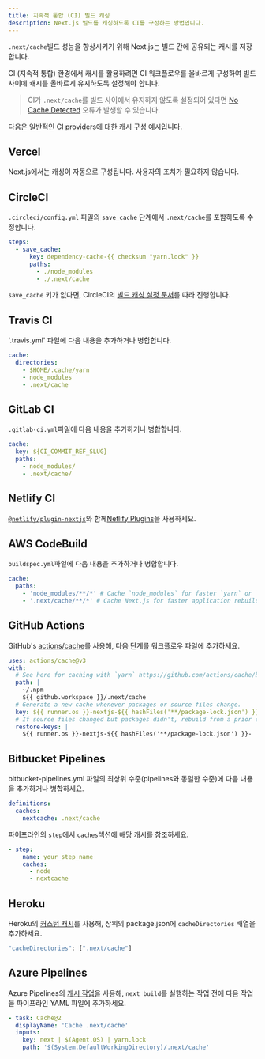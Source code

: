 ```yaml
---
title: 지속적 통합 (CI) 빌드 캐싱
description: Next.js 빌드를 캐싱하도록 CI를 구성하는 방법입니다.
---
```


`.next/cache`빌드 성능을 향상시키기 위해 Next.js는 빌드 간에 공유되는 캐시를 저장합니다.

CI (지속적 통합) 환경에서 캐시를 활용하려면 CI 워크플로우를 올바르게 구성하여 빌드 사이에 캐시를 올바르게 유지하도록 설정해야 합니다.

> CI가 `.next/cache`를 빌드 사이에서 유지하지 않도록 설정되어 있다면 [No Cache Detected](/docs/messages/no-cache) 오류가 발생할 수 있습니다.

다음은 일반적인 CI providers에 대한 캐시 구성 예시입니다.

## Vercel

Next.js에서는 캐싱이 자동으로 구성됩니다. 사용자의 조치가 필요하지 않습니다.

## CircleCI

`.circleci/config.yml` 파일의 `save_cache` 단계에서 `.next/cache`를 포함하도록 수정합니다.

```yaml
steps:
  - save_cache:
      key: dependency-cache-{{ checksum "yarn.lock" }}
      paths:
        - ./node_modules
        - ./.next/cache
```

`save_cache` 키가 없다면, CircleCI의 [빌드 캐싱 설정 문서](https://circleci.com/docs/2.0/caching/)를 따라 진행합니다.

## Travis CI

'.travis.yml' 파일에 다음 내용을 추가하거나 병합합니다.

```yaml
cache:
  directories:
    - $HOME/.cache/yarn
    - node_modules
    - .next/cache
```

## GitLab CI

`.gitlab-ci.yml`파일에 다음 내용을 추가하거나 병합합니다.

```yaml
cache:
  key: ${CI_COMMIT_REF_SLUG}
  paths:
    - node_modules/
    - .next/cache/
```

## Netlify CI

[`@netlify/plugin-nextjs`](https://www.npmjs.com/package/@netlify/plugin-nextjs)와 함께[Netlify Plugins](https://www.netlify.com/products/build/plugins/)을 사용하세요.

## AWS CodeBuild

`buildspec.yml`파일에 다음 내용을 추가하거나 병합합니다.

```yaml
cache:
  paths:
    - 'node_modules/**/*' # Cache `node_modules` for faster `yarn` or `npm i`
    - '.next/cache/**/*' # Cache Next.js for faster application rebuilds
```

## GitHub Actions

GitHub's [actions/cache](https://github.com/actions/cache)를 사용해, 다음 단계를 워크플로우 파일에 추가하세요.

```yaml
uses: actions/cache@v3
with:
  # See here for caching with `yarn` https://github.com/actions/cache/blob/main/examples#node---yarn or you can leverage caching with actions/setup-node https://github.com/actions/setup-node
  path: |
    ~/.npm
    ${{ github.workspace }}/.next/cache
  # Generate a new cache whenever packages or source files change.
  key: ${{ runner.os }}-nextjs-${{ hashFiles('**/package-lock.json') }}-${{ hashFiles('**.[jt]s', '**.[jt]sx') }}
  # If source files changed but packages didn't, rebuild from a prior cache.
  restore-keys: |
    ${{ runner.os }}-nextjs-${{ hashFiles('**/package-lock.json') }}-
```

## Bitbucket Pipelines

bitbucket-pipelines.yml 파일의 최상위 수준(pipelines와 동일한 수준)에 다음 내용을 추가하거나 병합하세요.

```yaml
definitions:
  caches:
    nextcache: .next/cache
```

파이프라인의 `step`에서 `caches`섹션에 해당 캐시를 참조하세요.

```yaml
- step:
    name: your_step_name
    caches:
      - node
      - nextcache
```

## Heroku

Heroku의 [커스텀 캐시](https://devcenter.heroku.com/articles/nodejs-support#custom-caching)를 사용해, 상위의 package.json에 `cacheDirectories` 배열을 추가하세요.

```javascript
"cacheDirectories": [".next/cache"]
```

## Azure Pipelines

Azure Pipelines의 [캐시 작업](https://docs.microsoft.com/en-us/azure/devops/pipelines/tasks/utility/cache)을 사용해, `next build`를 실행하는 작업 전에 다음 작업을 파이프라인 YAML 파일에 추가하세요.

```yaml
- task: Cache@2
  displayName: 'Cache .next/cache'
  inputs:
    key: next | $(Agent.OS) | yarn.lock
    path: '$(System.DefaultWorkingDirectory)/.next/cache'
```
